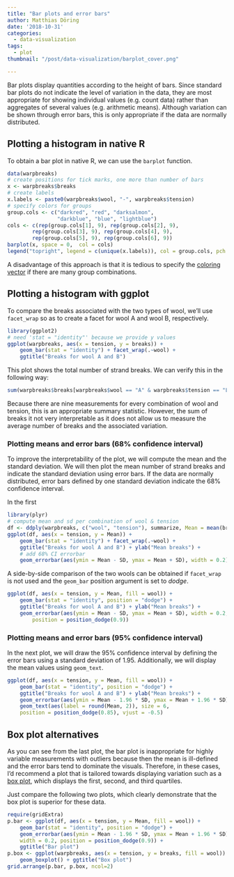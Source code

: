 ```yaml
---
title: "Bar plots and error bars"
author: Matthias Döring
date: '2018-10-31'
categories:
  - data-visualization
tags:
  - plot
thumbnail: "/post/data-visualization/barplot_cover.png"

---
```

Bar plots display quantities according to the height of bars. Since standard bar plots do not indicate the level of variation in the data, they are most appropriate for showing individual values (e.g. count data) rather than aggregates of several values (e.g. arithmetic means). Although variation can be shown through error bars, this is only appropriate if the data are normally distributed.
<!--more-->

## Plotting a histogram in native R

To obtain a bar plot in native R, we can use the `barplot` function.

```r
data(warpbreaks)
# create positions for tick marks, one more than number of bars
x <- warpbreaks$breaks
# create labels
x.labels <- paste0(warpbreaks$wool, "-", warpbreaks$tension)
# specify colors for groups
group.cols <- c("darkred", "red", "darksalmon", 
                "darkblue", "blue", "lightblue")
cols <- c(rep(group.cols[1], 9), rep(group.cols[2], 9), 
        rep(group.cols[3], 9), rep(group.cols[4], 9), 
        rep(group.cols[5], 9), rep(group.cols[6], 9))
barplot(x, space = 0,  col = cols)
legend("topright", legend = c(unique(x.labels)), col = group.cols, pch = 20)
```
A disadvantage of this approach is that it is tedious to specify the [coloring vector](http://www.stat.columbia.edu/~tzheng/files/Rcolor.pdf) if there are many group combinations.

## Plotting a histogram with ggplot

To compare the breaks associated with the two types of wool, we'll use `facet_wrap` so as to create a facet for wool A and wool B, respectively.

```r
library(ggplot2)
# need 'stat = "identity"' because we provide y values
ggplot(warpbreaks, aes(x = tension, y = breaks)) +
    geom_bar(stat = "identity") + facet_wrap(.~wool) +
    ggtitle("Breaks for wool A and B")
```

This plot shows the total number of strand breaks. We can verify this in the following way:

```r
sum(warpbreaks$breaks[warpbreaks$wool == "A" & warpbreaks$tension == "L"])
```

Because there are nine measurements for every combination of wool and tension, this is an appropriate summary statistic. However, the sum of breaks it not very interpretable as it does not allow us to measure the average number of breaks and the associated variation. 

### Plotting means and error bars (68% confidence interval)
To improve the interpretability of the plot, we will compute the mean and the standard deviation. We will then plot the mean number of strand breaks and indicate the standard deviation using error bars. If the data are normally distributed, error bars defined by one standard deviation indicate the 68% confidence interval.

In the first 

```r
library(plyr)
# compute mean and sd per combination of wool & tension
df <- ddply(warpbreaks, c("wool", "tension"), summarize, Mean = mean(breaks), SD = sd(breaks))
ggplot(df, aes(x = tension, y = Mean)) +
    geom_bar(stat = "identity") + facet_wrap(.~wool) +
    ggtitle("Breaks for wool A and B") + ylab("Mean breaks") +
    # add 68% CI errorbar 
    geom_errorbar(aes(ymin = Mean - SD, ymax = Mean + SD), width = 0.2)
```

A side-by-side comparison of the two wools can be obtained if `facet_wrap` is not used and the `geom_bar` position argument is set to *dodge*.

```r
ggplot(df, aes(x = tension, y = Mean, fill = wool)) +
    geom_bar(stat = "identity", position = "dodge") + 
    ggtitle("Breaks for wool A and B") + ylab("Mean breaks") +
    geom_errorbar(aes(ymin = Mean - SD, ymax = Mean + SD), width = 0.2,
        position = position_dodge(0.9))
```

### Plotting means and error bars (95% confidence interval)

In the next plot, we will draw the 95% confidence interval by defining the error bars using a standard deviation of 1.95. Additionally, we will display the mean values using `geom_text`.

```r
ggplot(df, aes(x = tension, y = Mean, fill = wool)) +
    geom_bar(stat = "identity", position = "dodge") + 
    ggtitle("Breaks for wool A and B") + ylab("Mean breaks") +
    geom_errorbar(aes(ymin = Mean - 1.96 * SD, ymax = Mean + 1.96 * SD), width = 0.2, position = position_dodge(0.9)) +
    geom_text(aes(label = round(Mean, 2)), size = 6, 
    position = position_dodge(0.85), vjust = -0.5)
```

## Box plot alternatives

As you can see from the last plot, the bar plot is inappropriate for highly variable measurements with outliers because then the mean is ill-defined and the error bars tend to dominate the visuals. Therefore, in these cases, I'd recommend a plot that is tailored towards displaying variation such as a [box plot](/post/data-visualization/boxplot/), which displays the first, second, and third quartiles.

Just compare the following two plots, which clearly demonstrate that the box plot is superior for these data.

```r
require(gridExtra)
p.bar <- ggplot(df, aes(x = tension, y = Mean, fill = wool)) +
    geom_bar(stat = "identity", position = "dodge") + 
    geom_errorbar(aes(ymin = Mean - 1.96 * SD, ymax = Mean + 1.96 * SD), 
    width = 0.2, position = position_dodge(0.9)) + 
    ggtitle("Bar plot")
p.box <- ggplot(warpbreaks, aes(x = tension, y = breaks, fill = wool)) +
    geom_boxplot() + ggtitle("Box plot")
grid.arrange(p.bar, p.box, ncol=2)
```
